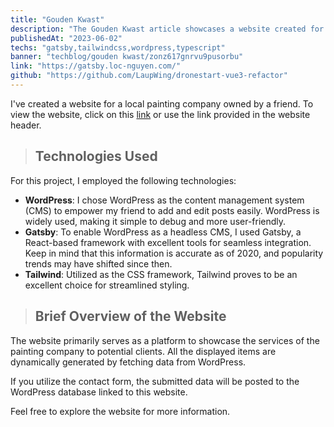 ```yaml
---
title: "Gouden Kwast"
description: "The Gouden Kwast article showcases a website created for a local painting company, highlighting the technologies used and providing an overview of the website's features."
publishedAt: "2023-06-02"
techs: "gatsby,tailwindcss,wordpress,typescript"
banner: "techblog/gouden kwast/zonz617gnrvu9pusorbu"
link: "https://gatsby.loc-nguyen.com/"
github: "https://github.com/LaupWing/dronestart-vue3-refactor"
---
```


I've created a website for a local painting company owned by a friend. To view the website, click on this [link](https://gatsby.loc-nguyen.com/) or use the link provided in the website header.

> ## **Technologies Used**

For this project, I employed the following technologies:

-   **WordPress**: I chose WordPress as the content management system (CMS) to empower my friend to add and edit posts easily. WordPress is widely used, making it simple to debug and more user-friendly.
-   **Gatsby**: To enable WordPress as a headless CMS, I used Gatsby, a React-based framework with excellent tools for seamless integration. Keep in mind that this information is accurate as of 2020, and popularity trends may have shifted since then.
-   **Tailwind**: Utilized as the CSS framework, Tailwind proves to be an excellent choice for streamlined styling.

<blockquote className="with-icons">
    <div className="not-prose mt-2">
        <TechIcons techs={["wordpress", "gatsby", "tailwindcss"]} />
    </div>
</blockquote>

> ## **Brief Overview of the Website**

The website primarily serves as a platform to showcase the services of the painting company to potential clients. All the displayed items are dynamically generated by fetching data from WordPress.

If you utilize the contact form, the submitted data will be posted to the WordPress database linked to this website.

Feel free to explore the website for more information.
